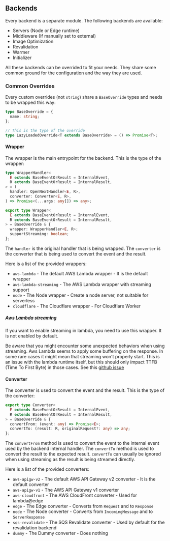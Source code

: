 ## Backends

Every backend is a separate module. The following backends are available:
  - Servers (Node or Edge runtime)
  - Middleware (If manually set to external)
  - Image Optimization
  - Revalidation
  - Warmer
  - Initializer

All these backends can be overrided to fit your needs. They share some common ground for the configuration and the way they are used.

### Common Overrides

Every custom overrides (not `string`) share a `BaseOverride` types and needs to be wrapped this way:

```typescript
type BaseOverride = {
  name: string;
};

// This is the type of the override
type LazyLoadedOverride<T extends BaseOverride> = () => Promise<T>;
```

#### Wrapper

The wrapper is the main entrypoint for the backend. This is the type of the wrapper:

```typescript
type WrapperHandler<
  E extends BaseEventOrResult = InternalEvent,
  R extends BaseEventOrResult = InternalResult,
> = (
  handler: OpenNextHandler<E, R>,
  converter: Converter<E, R>,
) => Promise<(...args: any[]) => any>;

export type Wrapper<
  E extends BaseEventOrResult = InternalEvent,
  R extends BaseEventOrResult = InternalResult,
> = BaseOverride & {
  wrapper: WrapperHandler<E, R>;
  supportStreaming: boolean;
};
```

The `handler` is the original handler that is being wrapped. The `converter` is the converter that is being used to convert the event and the result.

Here is a list of the provided wrappers:
  - `aws-lambda` - The default AWS Lambda wrapper - It is the default wrapper
  - `aws-lambda-streaming` - The AWS Lambda wrapper with streaming support
  - `node` - The Node wrapper - Create a node server, not suitable for serverless
  - `cloudflare` - The Cloudflare wrapper - For Cloudflare Worker

##### Aws Lambda streaming

If you want to enable streaming in lambda, you need to use this wrapper. It is not enabled by default.

Be aware that you might encounter some unexpected behaviors when using streaming. Aws Lambda seems to apply some buffering on the response. In some rare cases it might mean that streaming won't properly start. This is an issue with the lambda runtime itself, but this should only impact TTFB (Time To First Byte) in those cases. See this [github issue](https://github.com/aws/aws-lambda-nodejs-runtime-interface-client/issues/94)

#### Converter

The converter is used to convert the event and the result. This is the type of the converter:

```typescript
export type Converter<
  E extends BaseEventOrResult = InternalEvent,
  R extends BaseEventOrResult = InternalResult,
> = BaseOverride & {
  convertFrom: (event: any) => Promise<E>;
  convertTo: (result: R, originalRequest?: any) => any;
};
```

The `convertFrom` method is used to convert the event to the internal event used by the backend internal handler. The `convertTo` method is used to convert the result to the expected result.
`convertTo` can usually be ignored when using streaming as the result is being streamed directly.

Here is a list of the provided converters: 
  - `aws-apigw-v2` - The default AWS API Gateway v2 converter - It is the default converter
  - `aws-apigw-v1` - The AWS API Gateway v1 converter
  - `aws-cloudfront` - The AWS CloudFront converter - Used for lambda@edge
  - `edge` - The Edge converter - Converts from `Request` and to `Response`
  - `node` - The Node converter - Converts from `IncomingMessage` and to `ServerResponse`
  - `sqs-revalidate` - The SQS Revalidate converter - Used by default for the revalidation backend
  - `dummy` - The Dummy converter - Does nothing